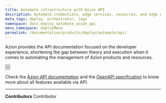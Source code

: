 ```yaml
---
title: Automate infrastructure with Azion API
description: Automate credentials, edge services, resources, and edge nodes through Azion API.
meta_tags: deploy, orchestrator, logs
namespace: docs_deploy_automate_azion_api
menu_namespace: deployMenu
permalink: /documentation/products/deploy/automate/api/
---
```



Azion provides the API documentation focused on the developer experience, shortening the gap between theory and execution when it comes to automating the management of Azion products and resources.

<Button href="https://api.azion.com/#a0da3275-5658-4814-abc6-9092238d725d" text="credentials api" variant="secondary"></Button>
<br />
<Button href="https://api.azion.com/#fb45abdf-0e98-4702-b4a4-77f63938ccf1" text="edge nodes api" variant="secondary"></Button>
<br />
<Button href="https://api.azion.com/#c3d8ddbf-eb5a-4d1f-9473-1754c8ab1409" text="edge services api" variant="secondary"></Button>


Check the [Azion API documentation](https://api.azion.com/) and the [OpenAPI specification](https://github.com/aziontech/azionapi-openapi/) to know more about all features available via API.

---


**Contributors** <ContributorList>Contributor</ContributorList>

